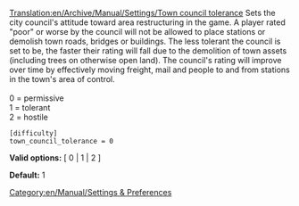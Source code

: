 [[Translation:en/Archive/Manual/Settings/Town council tolerance]]
Sets the city council's attitude toward area restructuring in the game.  A player rated "poor" or worse by the council will not be allowed to place stations or demolish town roads, bridges or buildings.  The less tolerant the council is set to be, the faster their rating will fall due to the demolition of town assets (including trees on otherwise open land).  The council's rating will improve over time by effectively moving freight, mail and people to and from stations in the town's area of control.<br><br>
0 = permissive<br>
1 = tolerant<br>
2 = hostile<br>

<pre>
[difficulty]
town_council_tolerance = 0
</pre>

'''Valid options:''' [ 0 | 1 | 2 ]

'''Default:''' 1


[[Category:en/Manual/Settings & Preferences]]